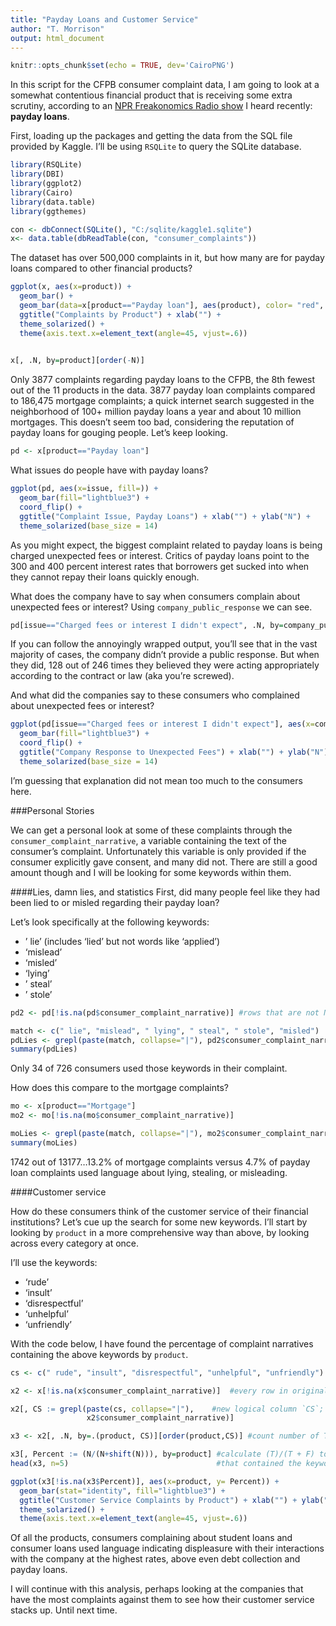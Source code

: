 ```yaml
---
title: "Payday Loans and Customer Service"
author: "T. Morrison"
output: html_document
---
```


```r
knitr::opts_chunk$set(echo = TRUE, dev='CairoPNG')

```

In this script for the CFPB consumer complaint data, I am going to look at a somewhat contentious financial product that is receiving some extra scrutiny, according to an [NPR Freakonomics Radio show](http://freakonomics.com/podcast/payday-loans/) I heard recently: **payday loans**.

First, loading up the packages and getting the data from the SQL file provided by Kaggle. I'll be using `RSQLite` to query the SQLite database.

```r
library(RSQLite)
library(DBI)
library(ggplot2)
library(Cairo)
library(data.table)
library(ggthemes)

con <- dbConnect(SQLite(), "C:/sqlite/kaggle1.sqlite")
x<- data.table(dbReadTable(con, "consumer_complaints"))
```

The dataset has over 500,000 complaints in it, but how many are for payday loans compared to other financial products?

```r
ggplot(x, aes(x=product)) +
  geom_bar() +
  geom_bar(data=x[product=="Payday loan"], aes(product), color= "red", fill="red") +
  ggtitle("Complaints by Product") + xlab("") +
  theme_solarized() +
  theme(axis.text.x=element_text(angle=45, vjust=.6))
  

x[, .N, by=product][order(-N)]
```

Only 3877 complaints regarding payday loans to the CFPB, the 8th fewest out of the 11 products in the data. 3877 payday loan complaints compared to 186,475 mortgage complaints; a quick internet search suggested in the neighborhood of 100+ million payday loans a year and about 10 million mortgages. This doesn't seem too bad, considering the reputation of payday loans for gouging people. Let's keep looking.

```r
pd <- x[product=="Payday loan"]
```

What issues do people have with payday loans?

```r
ggplot(pd, aes(x=issue, fill=)) +
  geom_bar(fill="lightblue3") +
  coord_flip() +
  ggtitle("Complaint Issue, Payday Loans") + xlab("") + ylab("N") +
  theme_solarized(base_size = 14)
```

As you might expect, the biggest complaint related to payday loans is being charged unexpected fees or interest. Critics of payday loans point to the 300 and 400 percent interest rates that borrowers get sucked into when they cannot repay their loans quickly enough.

What does the company have to say when consumers complain about unexpected fees or interest? Using `company_public_response` we can see.

```r
pd[issue=="Charged fees or interest I didn't expect", .N, by=company_public_response][order(-N)]
```

If you can follow the annoyingly wrapped output, you'll see that in the vast majority of cases, the company didn't provide a public response. But when they did, 128 out of 246 times they believed they were acting appropriately according to the contract or law (aka you're screwed). 

And what did the companies say to these consumers who complained about unexpected fees or interest?
```r
ggplot(pd[issue=="Charged fees or interest I didn't expect"], aes(x=company_response_to_consumer)) +
  geom_bar(fill="lightblue3") +
  coord_flip() +
  ggtitle("Company Response to Unexpected Fees") + xlab("") + ylab("N") +
  theme_solarized(base_size = 14)
```

I'm guessing that explanation did not mean too much to the consumers here.


###Personal Stories

We can get a personal look at some of these complaints through the `consumer_complaint_narrative`, a variable containing the text of the consumer's complaint. Unfortunately this variable is only provided if the consumer explicitly gave consent, and many did not. There are still a good amount though and I will be looking for some keywords within them.

####Lies, damn lies, and statistics
First, did many people feel like they had been lied to or misled regarding their payday loan?

Let's look specifically at the following keywords:

* ' lie' (includes 'lied' but not words like 'applied')
* 'mislead'
* 'misled'
* 'lying'
* ' steal'
* ' stole'


```r
pd2 <- pd[!is.na(pd$consumer_complaint_narrative)] #rows that are not NAs

match <- c(" lie", "mislead", " lying", " steal", " stole", "misled")
pdLies <- grepl(paste(match, collapse="|"), pd2$consumer_complaint_narrative)
summary(pdLies)
```

Only 34 of 726 consumers used those keywords in their complaint.

How does this compare to the mortgage complaints?

```r
mo <- x[product=="Mortgage"]
mo2 <- mo[!is.na(mo$consumer_complaint_narrative)]

moLies <- grepl(paste(match, collapse="|"), mo2$consumer_complaint_narrative)
summary(moLies)
```
1742 out of 13177...13.2% of mortgage complaints versus 4.7% of payday loan complaints used language about lying, stealing, or misleading.

####Customer service

How do these consumers think of the customer service of their financial institutions? Let's cue up the search for some new keywords. I'll start by looking by `product` in a more comprehensive way than above, by looking across every category at once.

I'll use the keywords:

* 'rude'
* 'insult'
* 'disrespectful'
* 'unhelpful'
* 'unfriendly'

With the code below, I have found the percentage of complaint narratives containing the above keywords by `product`.

```r
cs <- c(" rude", "insult", "disrespectful", "unhelpful", "unfriendly") #keywords

x2 <- x[!is.na(x$consumer_complaint_narrative)]  #every row in original dataset containing a narrative

x2[, CS := grepl(paste(cs, collapse="|"),    #new logical column `CS`; TRUE for narratives containing keywords
                 x2$consumer_complaint_narrative)] 

x3 <- x2[, .N, by=.(product, CS)][order(product,CS)] #count number of T/F in `CS`  by `product` and reorder

x3[, Percent := (N/(N+shift(N))), by=product] #calculate (T)/(T + F) to get percentage of complaint narratives
head(x3, n=5)                                 #that contained the keywords, by `product`
```

```r
ggplot(x3[!is.na(x3$Percent)], aes(x=product, y= Percent)) +
  geom_bar(stat="identity", fill="lightblue3") +
  ggtitle("Customer Service Complaints by Product") + xlab("") + ylab("Fraction of Total Complaints") +
  theme_solarized() +
  theme(axis.text.x=element_text(angle=45, vjust=.6))
```

Of all the products, consumers complaining about student loans and consumer loans used language indicating displeasure with their interactions with the company at the highest rates, above even debt collection and payday loans.

I will continue with this analysis, perhaps looking at the companies that have the most complaints against them to see how their customer service stacks up. Until next time.



